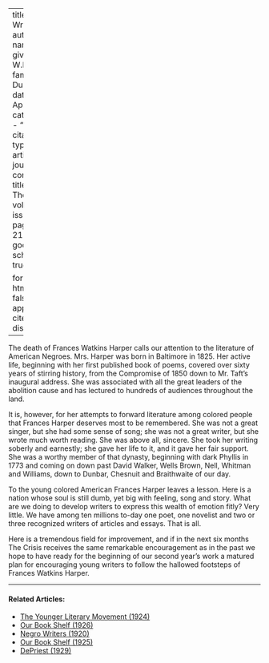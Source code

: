 
---
title: 'The Writer'
author:
  - name:
      given: W.E.B.
      family: Du Bois
date: Apr. 1911
categories: 
  - ""
citation: 
  type: article-journal
  container-title: The Crisis
  volume: 1
  issue: 6
  page: 20-21
google-scholar: true

format:
  html:
    toc: false
    appendix-cite-as: display
---



The death of Frances Watkins Harper calls our attention to the literature of American Negroes. Mrs. Harper was born in Baltimore in 1825. Her active life, beginning with her first published book of poems, covered over sixty years of stirring history, from the Compromise of 1850 down to Mr. Taft's inaugural address. She was associated with all the great leaders of the abolition cause and has lectured to hundreds of audiences throughout the land.

It is, however, for her attempts to forward literature among colored people that Frances Harper deserves most to be remembered. She was not a great singer, but she had some sense of song; she was not a great writer, but she wrote much worth reading. She was above all, sincere. She took
her writing soberly and earnestly; she gave her life to it, and it gave her fair support. She was a worthy member of that dynasty, beginning with dark Phyllis in 1773 and coming on down past David Walker, Wells Brown, Nell, Whitman and Williams, down to Dunbar, Chesnuit and Braithwaite of our day.

To the young colored American Frances Harper leaves a lesson. Here is a nation whose soul is still dumb, yet big with feeling, song and story. What are we doing to develop writers to express this wealth of emotion fitly? Very little. We have among ten millions to-day one poet, one novelist and two or three recognized writers of articles and essays. That is all.

Here is a tremendous field for improvement, and if in the next six months <span class="small-caps">The Crisis</span> receives the same remarkable encouragement as in the past we hope to have ready for the beginning of our second year's work a matured plan for encouraging young writers to follow the hallowed footsteps of Frances Watkins Harper.

<!-- Similar articles start here -->

<hr>
#### Related Articles:

* [The Younger Literary Movement (1924)](/Volumes/27/04/younger_movement.html)
* [Our Book Shelf (1926)](/Volumes/31/03/book_shelf.html)
* [Negro Writers (1920)](/Volumes/19/06/negro_writers.html)
* [Our Book Shelf (1925)](/Volumes/31/01/our_bookshelf.html)
* [DePriest (1929)](/Volumes/36/02/depriest.html)

<!-- Similar articles end here -->